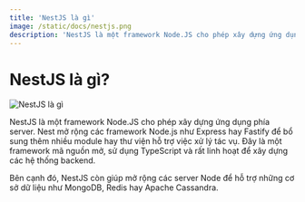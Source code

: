 ```yaml
---
title: 'NestJS là gì'
image: /static/docs/nestjs.png
description: 'NestJS là một framework Node.JS cho phép xây dựng ứng dụng phía server.'
---
```


# NestJS là gì?

![NestJS là gì](/static/docs/nestjs.png)

NestJS là một framework Node.JS cho phép xây dựng ứng dụng phía server. Nest mở rộng các framework Node.js như Express hay Fastify để bổ sung thêm nhiều module hay thư viện hỗ trợ việc xử lý tác vụ. Đây là một framework mã nguồn mở, sử dụng TypeScript và rất linh hoạt để xây dựng các hệ thống backend.

Bên cạnh đó, NestJS còn giúp mở rộng các server Node để hỗ trợ những cơ sở dữ liệu như MongoDB, Redis hay Apache Cassandra.
